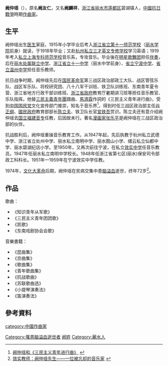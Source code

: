 '''阙仲瑶'''（{{bd|1903年||1974年||catIdx=阙}}），原名'''阙友仁'''，又名'''阙麟祥'''，[[浙江省|浙江省]][[丽水市|丽水市]][[莲都区|莲都区]]碧湖镇人，[[中國抗日戰爭|中國抗日戰爭]]時期[[作曲家|作曲家]]。

== 生平 ==
阙仲瑶出生[[医生|医生]]家庭，1915年小学毕业后考入[[浙江省立第十一师范学校|浙江省立第十一师范学校]]（[[丽水学院|丽水学院]]前身）就读，于1918年毕业；又赴[[杭州私立三才英文专修学校|杭州私立三才英文专修学校]]学习英语；1919年考入[[私立上海专科师范学校|私立上海专科师范学校]]音乐系，专攻音乐。毕业後在[[明星歌舞团|明星歌舞团]]担任[[伴奏|伴奏]]，后在[[丽水处属联立中学|丽水处属联立中学]]、[[浙江省立十一中学|浙江省立十一中学]]（丽水中学前身）、[[省立宁波中学|省立宁波中学]]、[[省立温州中学|省立温州中学]]担任音乐教师。

抗日战争时期，阙仲瑶先后在[[国民革命军|国民革命军]]第三战区政治部政工大队、战区管弦乐队、战区军乐队、将校研究团、八十八军干训班、铁卫队训练班、东南青年夏令营、浙江省地方行政干部训练班、[[浙江省政府|浙江省政府]]教育厅暑期讲习班等担任音乐教官、乐队指挥。他替[[三民主義青年團|三民主義青年團]]譜曲、[[馬濟霖|馬濟霖]]作詞的《三民主义青年进行曲》，受到[[中国国民党|中国国民党]]文化宣传部门推崇，知名于音乐界<ref>[http://www.liandu.gov.cn/lsld/kcsz/2011/2/t20110809_767342.htm 阙仲瑶和《三民主义青年进行曲》] {{webarchive|url=https://web.archive.org/web/20141029134924/http://www.liandu.gov.cn/lsld/kcsz/2011/2/t20110809_767342.htm |date=2014-10-29 }}</ref>，得到时任三战区政治部主任[[谷正纲|谷正纲]]、[[國民政府|國民政府]]教育部部长[[陈立夫|陈立夫]]、铁卫队长官[[宣铁吾|宣铁吾]]赏识。陈立夫还有意介绍阙仲瑶去[[国立福建音专|国立福建音专]]任教，后因故未行。著名[[漫画家|漫画家]][[张乐平|张乐平]]是阙仲瑶在三战区政治部的伙伴。

抗战胜利后，阙仲瑶重操音乐教育工作。从1947年起，先后执教于杭州私立武德中学、浙江省立处州中学、丽水私立南明中学、丽水囿山小学、缙云私立仙都中学、丽水碧湖纪店小学。至1950年，又再次前往宁波，在私立[[效实中学|效实中学]]任音乐教员。1947年任丽水私立南明中学校长。1948年任浙江省第七区(丽水)保安司令部政工科科长。1951年—1959年在宁波效实中学任教。

1974年，[[文化大革命|文化大革命]]后期，阙仲瑶在贫病交集中患[[脑溢血|脑溢血]]逝世，终年72岁<ref>[http://www.nbxiaoshi.net:8090/xiaoqing/ReadNews.asp?NewsID=4819 效实教师：阙仲瑶先生——一位被忘却的音乐家] {{webarchive|url=https://archive.is/20130502093027/http://www.nbxiaoshi.net:8090/xiaoqing/ReadNews.asp?NewsID=4819 |date=2013-05-02 }}</ref>。

==作品==

歌曲：

*《知识青年从军歌》
*《三民主义青年团团歌》
*《凯歌》
*《东南戏剧协会会歌》

音樂書籍：

*《昆曲集》
*《京曲集》
*《歌曲集》
*《青年歌曲集》
*《抗战歌曲》
*《苏联歌曲选》
*《小提琴演奏法》
*《笛演奏法》

==參考資料==
{{reflist}}

{{DEFAULTSORT:Q}}
[[Category:罹患脑溢血逝世者|Category:罹患脑溢血逝世者]]
[[Category:阙姓|阙姓]]
[[Category:麗水人|Category:麗水人]]
[[category:中國作曲家|category:中國作曲家]]